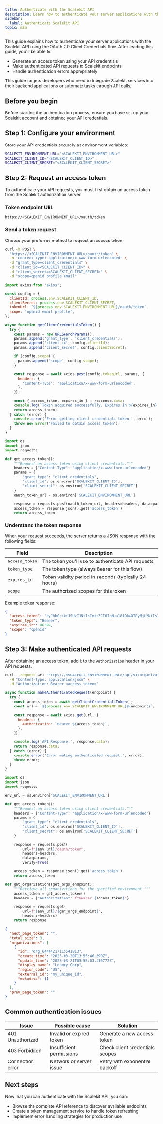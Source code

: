 ```yaml
---
title: Authenticate with the Scalekit API
description: Learn how to authenticate your server applications with the Scalekit API using the OAuth 2.0 Client Credentials flow
sidebar:
  label: Authenticate Scalekit API
topic: m2m
---
```



This guide explains how to authenticate your server applications with the Scalekit API using the OAuth 2.0 Client Credentials flow. After reading this guide, you'll be able to:

* Generate an access token using your API credentials
* Make authenticated API requests to Scalekit endpoints
* Handle authentication errors appropriately

This guide targets developers who need to integrate Scalekit services into their backend applications or automate tasks through API calls.

## Before you begin

Before starting the authentication process, ensure you have set up your Scalekit account and obtained your API credentials.

## Step 1: Configure your environment

Store your API credentials securely as environment variables:

```sh title="Environment variables"
SCALEKIT_ENVIRONMENT_URL="<SCALEKIT_ENVIRONMENT_URL>"
SCALEKIT_CLIENT_ID="<SCALEKIT_CLIENT_ID>"
SCALEKIT_CLIENT_SECRET="<SCALEKIT_CLIENT_SECRET>"
```

## Step 2: Request an access token

To authenticate your API requests, you must first obtain an access token from the Scalekit authorization server.

### Token endpoint URL

```sh title="Token endpoint URL"
https://<SCALEKIT_ENVIRONMENT_URL>/oauth/token
```

### Send a token request

Choose your preferred method to request an access token:

<Tabs>
<TabItem value="curl" label="cURL">

```bash
curl -X POST \
  "https://<SCALEKIT_ENVIRONMENT_URL>/oauth/token" \
  -H "Content-Type: application/x-www-form-urlencoded" \
  -d "grant_type=client_credentials" \
  -d "client_id=<SCALEKIT_CLIENT_ID>" \
  -d "client_secret=<SCALEKIT_CLIENT_SECRET>" \
  -d "scope=openid profile email"
```

</TabItem>
<TabItem value="nodejs" label="Node.js">

```javascript
import axios from 'axios';

const config = {
  clientId: process.env.SCALEKIT_CLIENT_ID,
  clientSecret: process.env.SCALEKIT_CLIENT_SECRET,
  tokenUrl: `${process.env.SCALEKIT_ENVIRONMENT_URL}/oauth/token`,
  scope: 'openid email profile',
};

async function getClientCredentialsToken() {
  try {
    const params = new URLSearchParams();
    params.append('grant_type', 'client_credentials');
    params.append('client_id', config.clientId);
    params.append('client_secret', config.clientSecret);

    if (config.scope) {
      params.append('scope', config.scope);
    }

    const response = await axios.post(config.tokenUrl, params, {
      headers: {
        'Content-Type': 'application/x-www-form-urlencoded',
      },
    });

    const { access_token, expires_in } = response.data;
    console.log(`Token acquired successfully. Expires in ${expires_in} seconds.`);
    return access_token;
  } catch (error) {
    console.error('Error getting client credentials token:', error);
    throw new Error('Failed to obtain access token');
  }
}
```

</TabItem>
<TabItem value="python" label="Python">

```python
import os
import json
import requests

def get_access_token():
    """Request an access token using client credentials."""
    headers = {"Content-Type": "application/x-www-form-urlencoded"}
    params = {
        "grant_type": "client_credentials",
        "client_id": os.environ['SCALEKIT_CLIENT_ID'],
        "client_secret": os.environ['SCALEKIT_CLIENT_SECRET']
    }
    oauth_token_url = os.environ['SCALEKIT_ENVIRONMENT_URL']

    response = requests.post(oauth_token_url, headers=headers, data=params, verify=True)
    access_token = response.json().get('access_token')
    return access_token
```

</TabItem>
</Tabs>

### Understand the token response

When your request succeeds, the server returns a JSON response with the following fields:

| Field | Description |
|-------|-------------|
| `access_token` | The token you'll use to authenticate API requests |
| `token_type` | The token type (always Bearer for this flow) |
| `expires_in` | Token validity period in seconds (typically 24 hours) |
| `scope` | The authorized scopes for this token |

Example token response:

```json title="Token response"
{
  "access_token": "eyJhbGciOiJSUzI1NiIsImtpZCI6InNua181Ok4OTEyMjU2NiIsInR5cCI6IkpXVCJ9...",
  "token_type": "Bearer",
  "expires_in": 86399,
  "scope": "openid"
}
```

## Step 3: Make authenticated API requests

After obtaining an access token, add it to the `Authorization` header in your API requests.

<Tabs>
<TabItem value="curl" label="cURL">

```bash
curl --request GET "https://<SCALEKIT_ENVIRONMENT_URL>/api/v1/organizations" \
  -H "Content-Type: application/json" \
  -H "Authorization: Bearer <access_token>"
```

</TabItem>
<TabItem value="nodejs" label="Node.js (axios)">

```javascript
async function makeAuthenticatedRequest(endpoint) {
  try {
    const access_token = await getClientCredentialsToken();
    const url = `${process.env.SCALEKIT_ENVIRONMENT_URL}${endpoint}`;

    const response = await axios.get(url, {
      headers: {
        Authorization: `Bearer ${access_token}`,
      },
    });

    console.log('API Response:', response.data);
    return response.data;
  } catch (error) {
    console.error('Error making authenticated request:', error);
    throw error;
  }
}
```

</TabItem>
<TabItem value="python" label="Python (requests)">

```python
import os
import json
import requests

env_url = os.environ['SCALEKIT_ENVIRONMENT_URL']

def get_access_token():
    """Request an access token using client credentials."""
    headers = {"Content-Type": "application/x-www-form-urlencoded"}
    params = {
        "grant_type": "client_credentials",
        "client_id": os.environ['SCALEKIT_CLIENT_ID'],
        "client_secret": os.environ['SCALEKIT_CLIENT_SECRET']
    }

    response = requests.post(
        url=f"{env_url}/oauth/token",
        headers=headers,
        data=params,
        verify=True)

    access_token = response.json().get('access_token')
    return access_token

def get_organizations(get_orgs_endpoint):
    """Retrieve all organizations for the specified environment."""
    access_token = get_access_token()
    headers = {"Authorization": f"Bearer {access_token}"}

    response = requests.get(
        url=f"{env_url}/{get_orgs_endpoint}",
        headers=headers)
    return response
```

</TabItem>
</Tabs>

```json title="Example API response"
{
  "next_page_token": "",
  "total_size": 3,
  "organizations": [
    {
      "id": "org_64444217115541813",
      "create_time": "2025-03-20T13:55:46.690Z",
      "update_time": "2025-03-21T05:55:03.416772Z",
      "display_name": "Looney Corp",
      "region_code": "US",
      "external_id": "my_unique_id",
      "metadata": {}
    }
  ],
  "prev_page_token": ""
}
```

## Common authentication issues

| Issue | Possible cause | Solution |
|-------|---------------|----------|
| 401 Unauthorized | Invalid or expired token | Generate a new access token |
| 403 Forbidden | Insufficient permissions | Check client credentials scopes |
| Connection error | Network or server issue | Retry with exponential backoff |

## Next steps

Now that you can authenticate with the Scalekit API, you can:

* Browse the complete API reference to discover available endpoints
* Create a token management service to handle token refreshing
* Implement error handling strategies for production use
